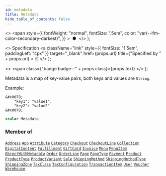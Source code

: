 ```yaml
---
id: metadata
title: Metadata
hide_table_of_contents: false
---
```


  <>
    <span
      style={{
        fontWeight: "normal",
        fontSize: ".5em",
        color: "var(--ifm-color-secondary-darkest)",
      }}
    >
      &nbsp;●&nbsp;
    </span>
  </>
);

  <>
    Specification
    <a
      className="link"
      style={{ fontSize: "1.5em", paddingLeft: "4px" }}
      target="\_blank"
      href={props.url}
      title={"Specified by " + props.url}
    >
      ⎘
    </a>
  </>
);

  <>
    <span class={"badge badge--" + props.class}>{props.text}</span>
  </>
);

Metadata is a map of key-value pairs, both keys and values are `String`.

Example:

```
&#x007B;
    "key1": "value1",
    "key2": "value2"
&#x007D;
```

```graphql
scalar Metadata
```

### Member of

[`Address`](../../api-reference/objects/address) <Badge class="secondary" text="object"/><Bullet />[`App`](../../api-reference/objects/app) <Badge class="secondary" text="object"/><Bullet />[`Attribute`](../../api-reference/objects/attribute) <Badge class="secondary" text="object"/><Bullet />[`Category`](../../api-reference/objects/category) <Badge class="secondary" text="object"/><Bullet />[`Checkout`](../../api-reference/objects/checkout) <Badge class="secondary" text="object"/><Bullet />[`CheckoutLine`](../../api-reference/objects/checkout-line) <Badge class="secondary" text="object"/><Bullet />[`Collection`](../../api-reference/objects/collection) <Badge class="secondary" text="object"/><Bullet />[`DigitalContent`](../../api-reference/objects/digital-content) <Badge class="secondary" text="object"/><Bullet />[`Fulfillment`](../../api-reference/objects/fulfillment) <Badge class="secondary" text="object"/><Bullet />[`GiftCard`](../../api-reference/objects/gift-card) <Badge class="secondary" text="object"/><Bullet />[`Invoice`](../../api-reference/objects/invoice) <Badge class="secondary" text="object"/><Bullet />[`Menu`](../../api-reference/objects/menu) <Badge class="secondary" text="object"/><Bullet />[`MenuItem`](../../api-reference/objects/menu-item) <Badge class="secondary" text="object"/><Bullet />[`ObjectWithMetadata`](../../api-reference/interfaces/object-with-metadata) <Badge class="secondary" text="interface"/><Bullet />[`Order`](../../api-reference/objects/order) <Badge class="secondary" text="object"/><Bullet />[`OrderLine`](../../api-reference/objects/order-line) <Badge class="secondary" text="object"/><Bullet />[`Page`](../../api-reference/objects/page) <Badge class="secondary" text="object"/><Bullet />[`PageType`](../../api-reference/objects/page-type) <Badge class="secondary" text="object"/><Bullet />[`Payment`](../../api-reference/objects/payment) <Badge class="secondary" text="object"/><Bullet />[`Product`](../../api-reference/objects/product) <Badge class="secondary" text="object"/><Bullet />[`ProductType`](../../api-reference/objects/product-type) <Badge class="secondary" text="object"/><Bullet />[`ProductVariant`](../../api-reference/objects/product-variant) <Badge class="secondary" text="object"/><Bullet />[`Sale`](../../api-reference/objects/sale) <Badge class="secondary" text="object"/><Bullet />[`ShippingMethod`](../../api-reference/objects/shipping-method) <Badge class="secondary" text="object"/><Bullet />[`ShippingMethodType`](../../api-reference/objects/shipping-method-type) <Badge class="secondary" text="object"/><Bullet />[`ShippingZone`](../../api-reference/objects/shipping-zone) <Badge class="secondary" text="object"/><Bullet />[`TaxClass`](../../api-reference/objects/tax-class) <Badge class="secondary" text="object"/><Bullet />[`TaxConfiguration`](../../api-reference/objects/tax-configuration) <Badge class="secondary" text="object"/><Bullet />[`TransactionItem`](../../api-reference/objects/transaction-item) <Badge class="secondary" text="object"/><Bullet />[`User`](../../api-reference/objects/user) <Badge class="secondary" text="object"/><Bullet />[`Voucher`](../../api-reference/objects/voucher) <Badge class="secondary" text="object"/><Bullet />[`Warehouse`](../../api-reference/objects/warehouse) <Badge class="secondary" text="object"/>
